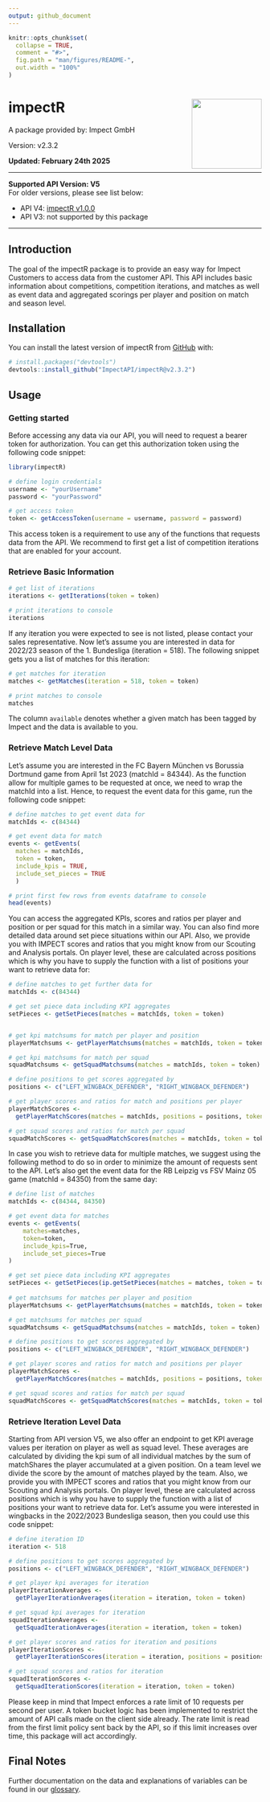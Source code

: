 ```yaml
---
output: github_document
---
```


<!-- README.md is generated from README.Rmd. Please edit that file -->

```r
knitr::opts_chunk$set(
  collapse = TRUE,
  comment = "#>",
  fig.path = "man/figures/README-",
  out.width = "100%"
)
```

# impectR <img src="https://github.com/ImpectAPI/logos/blob/main/impectR.png" align="right" height="139" />

<!-- badges: start -->

<!-- badges: end -->

A package provided by: Impect GmbH

Version: v2.3.2

**Updated: February 24th 2025**

---

**Supported API Version: V5**  
For older versions, please see list below:

- API V4: [impectR v1.0.0](https://github.com/ImpectAPI/impectR/tree/v1.0.0)
- API V3: not supported by this package

---

## Introduction

The goal of the impectR package is to provide an easy way for Impect
Customers to access data from the customer API. This API includes basic
information about competitions, competition iterations, and matches as
well as event data and aggregated scorings per player and position on
match and season level.

## Installation

You can install the latest version of impectR from
[GitHub](https://github.com/) with:

``` r
# install.packages("devtools")
devtools::install_github("ImpectAPI/impectR@v2.3.2")
```

## Usage

### Getting started

Before accessing any data via our API, you will need to request a bearer
token for authorization. You can get this authorization token using the
following code snippet:

```r
library(impectR)

# define login credentials
username <- "yourUsername"
password <- "yourPassword"

# get access token
token <- getAccessToken(username = username, password = password)
```

This access token is a requirement to use any of the functions that
requests data from the API. We recommend to first get a list of
competition iterations that are enabled for your account.

### Retrieve Basic Information

```r
# get list of iterations
iterations <- getIterations(token = token)

# print iterations to console
iterations
```

If any iteration you were expected to see is not listed, please contact
your sales representative. Now let’s assume you are interested in data
for 2022/23 season of the 1. Bundesliga (iteration = 518). The following 
snippet gets you a list of matches for this iteration:

``` r
# get matches for iteration
matches <- getMatches(iteration = 518, token = token)

# print matches to console
matches
```

The column `available` denotes whether a given match has been tagged by Impect
and the data is available to you.

### Retrieve Match Level Data

Let's assume you are interested in the FC
Bayern München vs Borussia Dortmund game from April 1st 2023 (matchId = 84344).
As the function allow for multiple games to be requested at once, we need to wrap
the matchId into a list. Hence, to request the event data for this game, run the
following code snippet:

```r
# define matches to get event data for
matchIds <- c(84344)

# get event data for match
events <- getEvents(
  matches = matchIds,
  token = token,
  include_kpis = TRUE,
  include_set_pieces = TRUE
  )

# print first few rows from events dataframe to console
head(events)
```

You can access the aggregated KPIs, scores and ratios per player and position or
per squad for this match in a similar way. You can also find more detailed data
around set piece situations within our API.
Also, we provide you with IMPECT scores and ratios that you might know from our 
Scouting and Analysis portals. On player level, these are calculated across 
positions which is why you have to supply the function with a list of positions 
your want to retrieve data for:

```r
# define matches to get further data for
matchIds <- c(84344)

# get set piece data including KPI aggregates
setPieces <- getSetPieces(matches = matchIds, token = token)


# get kpi matchsums for match per player and position
playerMatchsums <- getPlayerMatchsums(matches = matchIds, token = token)

# get kpi matchsums for match per squad
squadMatchsums <- getSquadMatchsums(matches = matchIds, token = token)

# define positions to get scores aggregated by
positions <- c("LEFT_WINGBACK_DEFENDER", "RIGHT_WINGBACK_DEFENDER")

# get player scores and ratios for match and positions per player
playerMatchScores <- 
  getPlayerMatchScores(matches = matchIds, positions = positions, token = token)

# get squad scores and ratios for match per squad
squadMatchScores <- getSquadMatchScores(matches = matchIds, token = token)
```

In case you wish to retrieve data for multiple matches, we suggest using
the following method to do so in order to minimize the amount of
requests sent to the API. Let’s also get the event data for the RB
Leipzig vs FSV Mainz 05 game (matchId = 84350) from the same day:

```r
# define list of matches
matchIds <- c(84344, 84350)

# get event data for matches
events <- getEvents(
    matches=matches, 
    token=token,
    include_kpis=True,
    include_set_pieces=True
)

# get set piece data including KPI aggregates
setPieces <- getSetPieces(ip.getSetPieces(matches = matches, token = token)
                            
# get matchsums for matches per player and position
playerMatchsums <- getPlayerMatchsums(matches = matchIds, token = token)

# get matchsums for matches per squad
squadMatchsums <- getSquadMatchsums(matches = matchIds, token = token)

# define positions to get scores aggregated by
positions <- c("LEFT_WINGBACK_DEFENDER", "RIGHT_WINGBACK_DEFENDER")

# get player scores and ratios for match and positions per player
playerMatchScores <- 
  getPlayerMatchScores(matches = matchIds, positions = positions, token = token)

# get squad scores and ratios for match per squad
squadMatchScores <- getSquadMatchScores(matches = matchIds, token = token)

```

### Retrieve Iteration Level Data

Starting from API version V5, we also offer an endpoint to get KPI average values
per iteration on player as well as squad level. These averages are calculated by
dividing the kpi sum of all individual matches by the sum of matchShares the player
accumulated at a given position. On a team level we divide the score by the 
amount of matches played by the team.
Also, we provide you with IMPECT scores and ratios that you might know from our 
Scouting and Analysis portals. On player level, these are calculated across 
positions which is why you have to supply the function with a list of positions 
your want to retrieve data for.
Let's assume you were interested in wingbacks in the 2022/2023 Bundesliga season, 
then you could use this code snippet:

```r
# define iteration ID
iteration <- 518

# define positions to get scores aggregated by
positions <- c("LEFT_WINGBACK_DEFENDER", "RIGHT_WINGBACK_DEFENDER")

# get player kpi averages for iteration
playerIterationAverages <-
  getPlayerIterationAverages(iteration = iteration, token = token)

# get squad kpi averages for iteration
squadIterationAverages <-
  getSquadIterationAverages(iteration = iteration, token = token)

# get player scores and ratios for iteration and positions
playerIterationScores <- 
  getPlayerIterationScores(iteration = iteration, positions = positions, token = token)

# get squad scores and ratios for iteration
squadIterationScores <- 
  getSquadIterationScores(iteration = iteration, token = token)

```


Please keep in mind that Impect enforces a rate limit of 10 requests per second
per user. A token bucket logic has been implemented to restrict the amount of API
calls made on the client side already. The rate limit is read from the first limit 
policy sent back by the API, so if this limit increases over time, this package will
act accordingly.

## Final Notes

Further documentation on the data and explanations of variables can be found in our [glossary](https://glossary.impect.com/).
